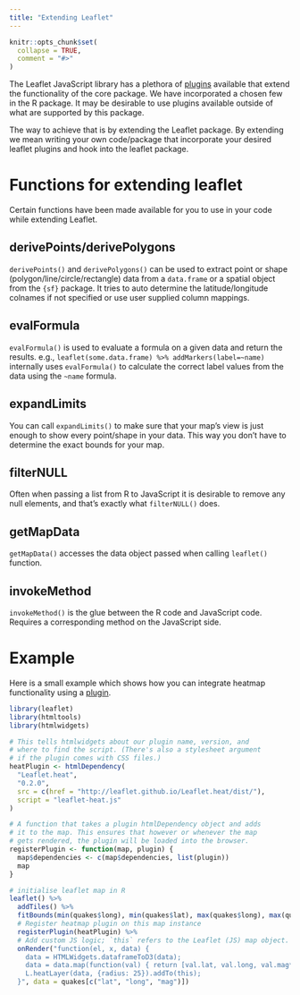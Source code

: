 ```yaml
---
title: "Extending Leaflet"
---
```


```r
knitr::opts_chunk$set(
  collapse = TRUE,
  comment = "#>"
)
```

The Leaflet JavaScript library has a plethora of [plugins](https://leafletjs.com/plugins) available that extend the functionality of the core package. We have incorporated a chosen few in the R package. It may be desirable to use plugins available outside of what are supported by this package.

The way to achieve that is by extending the Leaflet package. By extending we mean writing your own code/package that incorporate your desired leaflet plugins and hook into the leaflet package.

# Functions for extending leaflet

Certain functions have been made available for you to use in your code while extending Leaflet.

## derivePoints/derivePolygons

`derivePoints()` and `derivePolygons()` can be used to extract point or shape (polygon/line/circle/rectangle) data from a `data.frame` or a spatial object from the `{sf}` package. It tries to auto determine the latitude/longitude colnames if not specified or use user supplied column mappings.

## evalFormula

`evalFormula()` is used to evaluate a formula on a given data and return the results. e.g., `leaflet(some.data.frame) %>% addMarkers(label=~name)` internally uses `evalFormula()` to calculate the correct label values from the data using the `~name` formula.

## expandLimits

You can call `expandLimits()` to make sure that your map's view is  just enough to show every point/shape in your data. This way you don't have to determine the exact bounds for your map.

## filterNULL

Often when passing a list from R to JavaScript it is desirable to remove any null elements, and that's exactly what `filterNULL()` does.

## getMapData

`getMapData()` accesses the data object passed when calling `leaflet()` function.

## invokeMethod

`invokeMethod()` is the glue between the R code and JavaScript code. Requires a corresponding method on the JavaScript side.

# Example

Here is a small example which shows how you can integrate heatmap functionality using a [plugin](https://leaflet.github.io/Leaflet.heat/).

```r
library(leaflet)
library(htmltools)
library(htmlwidgets)

# This tells htmlwidgets about our plugin name, version, and
# where to find the script. (There's also a stylesheet argument
# if the plugin comes with CSS files.)
heatPlugin <- htmlDependency(
  "Leaflet.heat",
  "0.2.0",
  src = c(href = "http://leaflet.github.io/Leaflet.heat/dist/"),
  script = "leaflet-heat.js"
)

# A function that takes a plugin htmlDependency object and adds
# it to the map. This ensures that however or whenever the map
# gets rendered, the plugin will be loaded into the browser.
registerPlugin <- function(map, plugin) {
  map$dependencies <- c(map$dependencies, list(plugin))
  map
}

# initialise leaflet map in R
leaflet() %>%
  addTiles() %>%
  fitBounds(min(quakes$long), min(quakes$lat), max(quakes$long), max(quakes$lat)) %>%
  # Register heatmap plugin on this map instance
  registerPlugin(heatPlugin) %>%
  # Add custom JS logic; `this` refers to the Leaflet (JS) map object.
  onRender("function(el, x, data) {
    data = HTMLWidgets.dataframeToD3(data);
    data = data.map(function(val) { return [val.lat, val.long, val.mag*100]; });
    L.heatLayer(data, {radius: 25}).addTo(this);
  }", data = quakes[c("lat", "long", "mag")])
```


